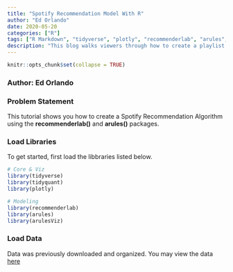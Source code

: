 ```yaml
---
title: "Spotify Recommendation Model With R"
author: "Ed Orlando"
date: 2020-05-20
categories: ["R"]
tags: ["R Markdown", "tidyverse", "plotly", "recommenderlab", "arules", "arulesViz"]
description: "This blog walks viewers through how to create a playlist recommendation algorithm using recommenderlab and arules packages"
---
```


```r
knitr::opts_chunk$set(collapse = TRUE)
```

### Author: Ed Orlando

### Problem Statement

This tutorial shows you how to create a Spotify Recommendation Algorithm using the **recommenderlab()** and **arules()** packages. 

### Load Libraries
To get started, first load the libbraries listed below.

```r
# Core & Viz
library(tidyverse)
library(tidyquant)
library(plotly)

# Modeling
library(recommenderlab)
library(arules)
library(arulesViz)
```

### Load Data
Data was previously downloaded and organized.  You may view the data [here](https://ed-orlando07.netlify.app/zip_files/Spotify_Playlist.zip)